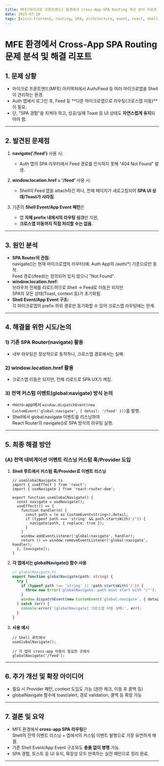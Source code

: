 ```yaml
---
title: MFE(마이크로 프론트엔드) 환경에서 Cross-App SPA Routing 개선 분석 리포트
date: 2025-07-10
tags: [micro-frontend, routing, SPA, architecture, event, react, shell, module-federation]
---
```


# MFE 환경에서 Cross-App SPA Routing 문제 분석 및 해결 리포트

## 1. 문제 상황

- 마이크로 프론트엔드(MFE) 아키텍처에서 Auth/Feed 등 여러 마이크로앱을 Shell이 관리하는 환경.
- Auth 앱에서 로그인 후, Feed 등 **다른 마이크로앱으로 라우팅(크로스앱 이동)**이 필요.
- 단, "SPA 경험"을 지켜야 하고, 성공/실패 Toast 등 UI 상태도 **자연스럽게 유지**되어야 함.

---

## 2. 발견된 문제점

1. **navigate('/feed')** 사용 시:
    - Auth 앱의 SPA 라우터에서 Feed 경로를 인식하지 못해 "404 Not Found" 발생.

2. **window.location.href = '/feed'** 사용 시:
    - Shell이 Feed 앱을 attach하긴 하나, 전체 페이지가 새로고침되어 **SPA UI 상태/Toast가 사라짐**.

3. 기존의 **Shell Event/App Event 패턴**은
    - 앱 **자체 prefix 내에서의 라우팅 싱크**만 지원,
    - **크로스앱 이동까지 직접 처리할 수는 없음**.

---

## 3. 원인 분석

- **SPA Router의 관점:**  
  navigate()는 현재 마이크로앱의 라우터(예: Auth App의 /auth/*) 기준으로만 동작.  
  Feed 경로(/feed)는 정의되어 있지 않으니 "Not Found".
- **window.location.href:**  
  브라우저 전체를 리로드하므로 Shell → Feed로 이동은 되지만  
  SPA의 모든 상태(Toast, context 등)가 초기화됨.
- **Shell Event/App Event 구조:**  
  각 마이크로앱의 prefix 하위 경로만 동기화할 수 있어 크로스앱 라우팅에는 한계.

---

## 4. 해결을 위한 시도/논의

### 1) 기존 SPA Router(navigate) 활용  
- 내부 라우팅은 정상적으로 동작하나, 크로스앱 경로에서는 실패.

### 2) window.location.href 활용  
- 크로스앱 이동은 되지만, 전체 리로드로 SPA UX가 깨짐.

### 3) **전역 커스텀 이벤트(global:navigate) 방식** 논의
- micro-app에서 `window.dispatchEvent(new CustomEvent('global:navigate', { detail: '/feed' }))`를 발행.
- Shell에서 global:navigate 이벤트를 리스닝하여  
  React Router의 navigate()로 SPA 방식의 라우팅 실행.

---

## 5. 최종 해결 방안

### **(A) 전역 네비게이션 이벤트 리스닝 커스텀 훅/Provider 도입**

1. **Shell 루트에서 커스텀 훅/Provider로 이벤트 리스닝**
    ```tsx
    // useGlobalNavigate.ts
    import { useEffect } from 'react';
    import { useNavigate } from 'react-router-dom';

    export function useGlobalNavigate() {
      const navigate = useNavigate();
      useEffect(() => {
        function handler(e) {
          const path = (e as CustomEvent<string>).detail;
          if (typeof path === 'string' && path.startsWith('/')) {
            navigate(path, { replace: true });
          }
        }
        window.addEventListener('global:navigate', handler);
        return () => window.removeEventListener('global:navigate', handler);
      }, [navigate]);
    }
    ```

2. **각 앱에서는 globalNavigate() 함수 사용**
    ```ts
    // globalNavigate.ts
    export function globalNavigate(path: string) {
      try {
        if (typeof path !== 'string' || !path.startsWith('/')) {
          throw new Error('globalNavigate: path must start with "/"');
        }
        window.dispatchEvent(new CustomEvent('global:navigate', { detail: path }));
      } catch (err) {
        console.error('[globalNavigate] 크로스앱 이동 실패:', err);
      }
    }
    ```

3. **사용 예시**
    ```tsx
    // Shell 루트에서
    useGlobalNavigate();

    // 각 앱의 cross-app 이동이 필요한 곳에서
    globalNavigate('/feed');
    ```

---

## 6. 추가 개선 및 확장 아이디어

- 필요 시 Provider 패턴, context 도입도 가능 (권한 체크, 이동 후 콜백 등)
- globalNavigate 함수에 toast/alert, 경로 validation, 콜백 등 확장 가능

---

## 7. 결론 및 요약

- MFE 환경에서 **cross-app SPA 라우팅**은  
  Shell의 전역 이벤트 리스닝 + 앱에서의 커스텀 이벤트 발행으로 가장 유연하게 해결.
- 기존 Shell Event/App Event 구조와도 **충돌 없이 병행** 가능.
- SPA 경험, 토스트 등 UI 유지, 확장성 모두 만족하는 실전 패턴으로 정리 완료.

---

